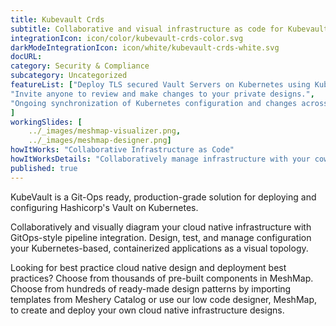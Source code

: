```yaml
---
title: Kubevault Crds  
subtitle: Collaborative and visual infrastructure as code for Kubevault Crds
integrationIcon: icon/color/kubevault-crds-color.svg
darkModeIntegrationIcon: icon/white/kubevault-crds-white.svg
docURL: 
category: Security & Compliance
subcategory: Uncategorized
featureList: ["Deploy TLS secured Vault Servers on Kubernetes using KubeVault. You can use cert-manager to manage VaultServer TLS or you can manage TLS with self-signed.",
"Invite anyone to review and make changes to your private designs.",
"Ongoing synchronization of Kubernetes configuration and changes across any number of clusters."
]
workingSlides: [
    ../_images/meshmap-visualizer.png,
    ../_images/meshmap-designer.png]
howItWorks: "Collaborative Infrastructure as Code"
howItWorksDetails: "Collaboratively manage infrastructure with your coworkers synchronously sharing the same designs."
published: true
---
```

<p>
    KubeVault is a Git-Ops ready, production-grade solution for deploying and configuring Hashicorp's Vault on Kubernetes.
</p>
<p>
    Collaboratively and visually diagram your cloud native infrastructure with GitOps-style pipeline integration. Design, test, and manage configuration your Kubernetes-based, containerized applications as a visual topology.
</p>
<p>
    Looking for best practice cloud native design and deployment best practices? Choose from thousands of pre-built components in MeshMap. Choose from hundreds of ready-made design patterns by importing templates from Meshery Catalog or use our low code designer, MeshMap, to create and deploy your own cloud native infrastructure designs.
</p>